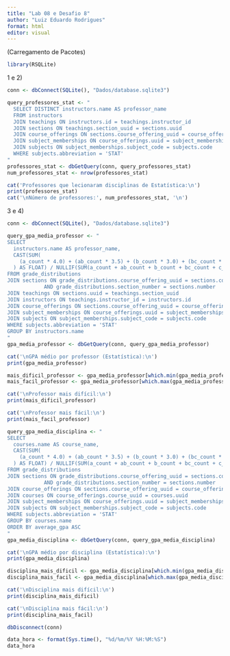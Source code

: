 ---
title: "Lab 08 e Desafio 8"
author: "Luiz Eduardo Rodrigues"
format: html
editor: visual
---

(Carregamento de Pacotes)

```{r}
library(RSQLite)
```

1 e 2)

```{r}
conn <- dbConnect(SQLite(), "Dados/database.sqlite3")

query_professores_stat <- "
  SELECT DISTINCT instructors.name AS professor_name
  FROM instructors
  JOIN teachings ON instructors.id = teachings.instructor_id
  JOIN sections ON teachings.section_uuid = sections.uuid
  JOIN course_offerings ON sections.course_offering_uuid = course_offerings.uuid
  JOIN subject_memberships ON course_offerings.uuid = subject_memberships.course_offering_uuid
  JOIN subjects ON subject_memberships.subject_code = subjects.code
  WHERE subjects.abbreviation = 'STAT'
"
professores_stat <- dbGetQuery(conn, query_professores_stat)
num_professores_stat <- nrow(professores_stat)

cat('Professores que lecionaram disciplinas de Estatística:\n')
print(professores_stat)
cat('\nNúmero de professores:', num_professores_stat, '\n')
```

3 e 4)

```{r}
conn <- dbConnect(SQLite(), "Dados/database.sqlite3")

query_gpa_media_professor <- "
SELECT 
  instructors.name AS professor_name,
  CAST(SUM(
    (a_count * 4.0) + (ab_count * 3.5) + (b_count * 3.0) + (bc_count * 2.5) + (c_count * 2.0) + (d_count * 1.0) + (f_count * 0.0)
  ) AS FLOAT) / NULLIF(SUM(a_count + ab_count + b_count + bc_count + c_count + d_count + f_count), 0) AS average_gpa
FROM grade_distributions
JOIN sections ON grade_distributions.course_offering_uuid = sections.course_offering_uuid
            AND grade_distributions.section_number = sections.number
JOIN teachings ON sections.uuid = teachings.section_uuid
JOIN instructors ON teachings.instructor_id = instructors.id
JOIN course_offerings ON sections.course_offering_uuid = course_offerings.uuid
JOIN subject_memberships ON course_offerings.uuid = subject_memberships.course_offering_uuid
JOIN subjects ON subject_memberships.subject_code = subjects.code
WHERE subjects.abbreviation = 'STAT'
GROUP BY instructors.name
"
gpa_media_professor <- dbGetQuery(conn, query_gpa_media_professor)

cat('\nGPA médio por professor (Estatística):\n')
print(gpa_media_professor)

mais_dificil_professor <- gpa_media_professor[which.min(gpa_media_professor$average_gpa), ]
mais_facil_professor <- gpa_media_professor[which.max(gpa_media_professor$average_gpa), ]

cat('\nProfessor mais difícil:\n')
print(mais_dificil_professor)

cat('\nProfessor mais fácil:\n')
print(mais_facil_professor)

query_gpa_media_disciplina <- "
SELECT 
  courses.name AS course_name,
  CAST(SUM(
    (a_count * 4.0) + (ab_count * 3.5) + (b_count * 3.0) + (bc_count * 2.5) + (c_count * 2.0) + (d_count * 1.0) + (f_count * 0.0)
  ) AS FLOAT) / NULLIF(SUM(a_count + ab_count + b_count + bc_count + c_count + d_count + f_count), 0) AS average_gpa
FROM grade_distributions
JOIN sections ON grade_distributions.course_offering_uuid = sections.course_offering_uuid
            AND grade_distributions.section_number = sections.number
JOIN course_offerings ON sections.course_offering_uuid = course_offerings.uuid
JOIN courses ON course_offerings.course_uuid = courses.uuid
JOIN subject_memberships ON course_offerings.uuid = subject_memberships.course_offering_uuid
JOIN subjects ON subject_memberships.subject_code = subjects.code
WHERE subjects.abbreviation = 'STAT'
GROUP BY courses.name
ORDER BY average_gpa ASC
"
gpa_media_disciplina <- dbGetQuery(conn, query_gpa_media_disciplina)

cat('\nGPA médio por disciplina (Estatística):\n')
print(gpa_media_disciplina)

disciplina_mais_dificil <- gpa_media_disciplina[which.min(gpa_media_disciplina$average_gpa), ]
disciplina_mais_facil <- gpa_media_disciplina[which.max(gpa_media_disciplina$average_gpa), ]

cat('\nDisciplina mais difícil:\n')
print(disciplina_mais_dificil)

cat('\nDisciplina mais fácil:\n')
print(disciplina_mais_facil)

dbDisconnect(conn)

data_hora <- format(Sys.time(), "%d/%m/%Y %H:%M:%S")
data_hora
```
